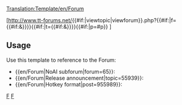 <noinclude>[[Translation:Template/en/Forum]]</noinclude><noinclude>

</noinclude>

<includeonly>[http://www.tt-forums.net/{{#if:{{{topic|}}}{{{post|}}}|viewtopic|viewforum}}.php?{{#if:{{{forum|}}}|f={{{forum}}}{{#if:{{{topic|}}}{{{post|}}}&}}}}{{#if:{{{topic|}}}|t={{{topic}}}{{#if:{{{post|}}}&}}}}{{#if:{{{post|}}}|p={{{post}}}#p{{{post}}}}} {{{1|Forum}}}]</includeonly><noinclude>

==Usage==
Use this template to reference to the Forum:
* <nowiki>{{en/Forum|NoAI subforum|forum=65}}</nowiki>: {{en/Forum|NoAI subforum|forum=65}}
* <nowiki>{{en/Forum|Release announcement|topic=55939}}</nowiki>: {{en/Forum|Release announcement|topic=55939}}
* <nowiki>{{en/Forum|Hotkey format|post=955989}}</nowiki>: {{en/Forum|Hotkey format|post=955989}}

[[Category:en/Templates|F]][[Category:en/Link Templates|F]]</noinclude>